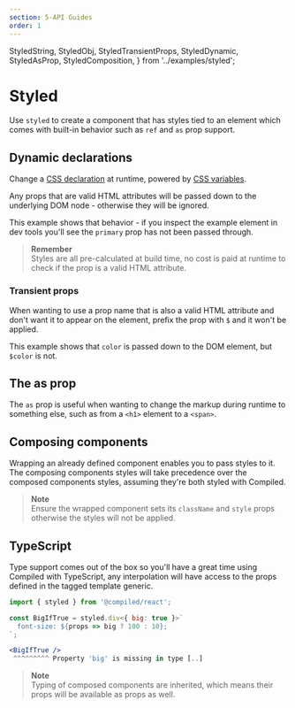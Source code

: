 ```yaml
---
section: 5-API Guides
order: 1
---
```


  StyledString,
  StyledObj,
  StyledTransientProps,
  StyledDynamic,
  StyledAsProp,
  StyledComposition,
} from '../examples/styled';

# Styled

Use `styled` to create a component that has styles tied to an element which comes with built-in behavior such as `ref` and `as` prop support.

<StyledString />

## Dynamic declarations

Change a [CSS declaration](https://developer.mozilla.org/en-US/docs/Learn/CSS/First_steps/How_CSS_is_structured#Properties_and_values) at runtime,
powered by [CSS variables](https://developer.mozilla.org/en-US/docs/Web/CSS/Using_CSS_custom_properties).

Any props that are valid HTML attributes will be passed down to the underlying DOM node -
otherwise they will be ignored.

This example shows that behavior -
if you inspect the example element in dev tools you'll see the `primary` prop has not been passed through.

<StyledDynamic />

> **Remember** <br /> Styles are all pre-calculated at build time,
> no cost is paid at runtime to check if the prop is a valid HTML attribute.

### Transient props

When wanting to use a prop name that is also a valid HTML attribute and don't want it to appear on the element,
prefix the prop with `$` and it won't be applied.

This example shows that `color` is passed down to the DOM element,
but `$color` is not.

<StyledTransientProps />

## The as prop

The `as` prop is useful when wanting to change the markup during runtime to something else,
such as from a `<h1>` element to a `<span>`.

<StyledAsProp />

## Composing components

Wrapping an already defined component enables you to pass styles to it.
The composing components styles will take precedence over the composed components styles,
assuming they're both styled with Compiled.

<StyledComposition />

> **Note** <br /> Ensure the wrapped component sets its `className` and `style` props otherwise the styles will not be applied.

## TypeScript

Type support comes out of the box so you'll have a great time using Compiled with TypeScript,
any interpolation will have access to the props defined in the tagged template generic.

```jsx
import { styled } from '@compiled/react';

const BigIfTrue = styled.div<{ big: true }>`
  font-size: ${props => big ? 100 : 10};
`;

<BigIfTrue />
 ^^^^^^^^^ Property 'big' is missing in type [..]
```

> **Note** <br /> Typing of composed components are inherited,
> which means their props will be available as props as well.
